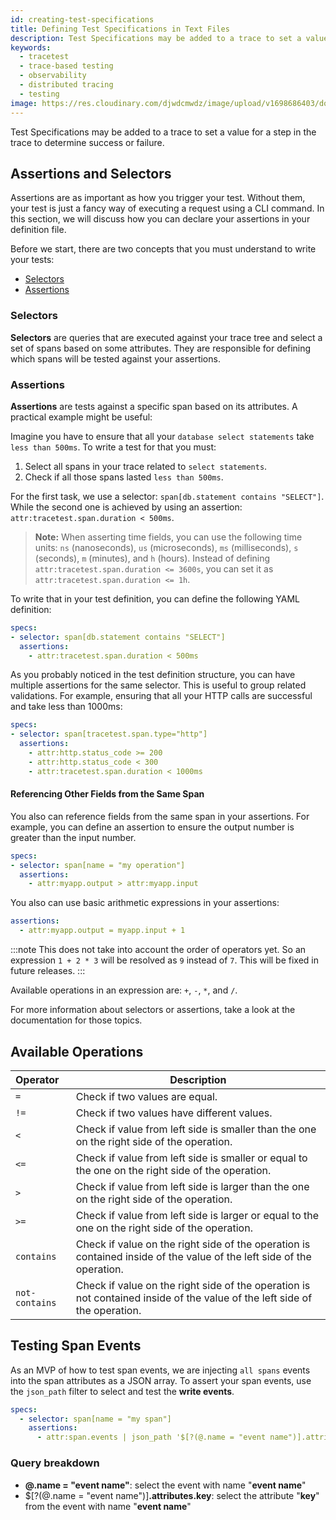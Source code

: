 ```yaml
---
id: creating-test-specifications
title: Defining Test Specifications in Text Files
description: Test Specifications may be added to a trace to set a value for a step in the trace to determine success or failure.
keywords:
  - tracetest
  - trace-based testing
  - observability
  - distributed tracing
  - testing
image: https://res.cloudinary.com/djwdcmwdz/image/upload/v1698686403/docs/Blog_Thumbnail_14_rsvkmo.jpg
---
```


Test Specifications may be added to a trace to set a value for a step in the trace to determine success or failure.

## Assertions and Selectors

Assertions are as important as how you trigger your test. Without them, your test is just a fancy way of executing a request using a CLI command. In this section, we will discuss how you can declare your assertions in your definition file.

Before we start, there are two concepts that you must understand to write your tests:

- [Selectors](/concepts/selectors)
- [Assertions](/concepts/assertions)

### Selectors

**Selectors** are queries that are executed against your trace tree and select a set of spans based on some attributes. They are responsible for defining which spans will be tested against your assertions.

### Assertions

**Assertions** are tests against a specific span based on its attributes. A practical example might be useful:

Imagine you have to ensure that all your `database select statements` take `less than 500ms`. To write a test for that you must:

1. Select all spans in your trace related to `select statements`.
2. Check if all those spans lasted `less than 500ms`.

For the first task, we use a selector: `span[db.statement contains "SELECT"]`. While the second one is achieved by using an assertion: `attr:tracetest.span.duration < 500ms`.

> **Note:** When asserting time fields, you can use the following time units: `ns` (nanoseconds), `us` (microseconds), `ms` (milliseconds), `s` (seconds), `m` (minutes), and `h` (hours). Instead of defining `attr:tracetest.span.duration <= 3600s`, you can set it as `attr:tracetest.span.duration <= 1h`.

To write that in your test definition, you can define the following YAML definition:

```yaml
specs:
- selector: span[db.statement contains "SELECT"]
  assertions:
    - attr:tracetest.span.duration < 500ms
```

As you probably noticed in the test definition structure, you can have multiple assertions for the same selector. This is useful to group related validations. For example, ensuring that all your HTTP calls are successful and take less than 1000ms:

```yaml
specs:
- selector: span[tracetest.span.type="http"]
  assertions:
    - attr:http.status_code >= 200
    - attr:http.status_code < 300
    - attr:tracetest.span.duration < 1000ms
```

#### Referencing Other Fields from the Same Span

You also can reference fields from the same span in your assertions. For example, you can define an assertion to ensure the output number is greater than the input number.

```yaml
specs:
- selector: span[name = "my operation"]
  assertions:
    - attr:myapp.output > attr:myapp.input
```

You also can use basic arithmetic expressions in your assertions:

```yaml
assertions:
  - attr:myapp.output = myapp.input + 1
```

:::note
This does not take into account the order of operators yet. So an expression `1 + 2 * 3` will be resolved as `9` instead of `7`. This will be fixed in future releases.
:::

Available operations in an expression are: `+`, `-`, `*`, and `/`.

For more information about selectors or assertions, take a look at the documentation for those topics.

## Available Operations

| Operator              | Description |
| :------------- | ------------------------------------------------------------------------------------------------------------------------ |
| `=`            | Check if two values are equal.                                                                                            |
| `!=`           | Check if two values have different values.                                                                                |
| `<`            | Check if value from left side is smaller than the one on the right side of the operation.                                 |
| `<=`           | Check if value from left side is smaller or equal to the one on the right side of the operation.                          |
| `>`            | Check if value from left side is larger than the one on the right side of the operation.                                  |
| `>=`           | Check if value from left side is larger or equal to the one on the right side of the operation.                           |
| `contains`     | Check if value on the right side of the operation is contained inside of the value of the left side of the operation.     |
| `not-contains` | Check if value on the right side of the operation is not contained inside of the value of the left side of the operation. |

## Testing Span Events

As an MVP of how to test span events, we are injecting `all spans` events into the span attributes as a JSON array. To assert your span events, use the `json_path` filter to select and test the **write events**.

```yaml
specs:
  - selector: span[name = "my span"]
    assertions:
      - attr:span.events | json_path '$[?(@.name = "event name")].attributes.key' = "expected_value"
```

### Query breakdown

* **@.name = "event name"**: select the event with name "**event name**"
* $[?(@.name = "event name")]**.attributes.key**: select the attribute "**key**" from the event with name "**event name**"
